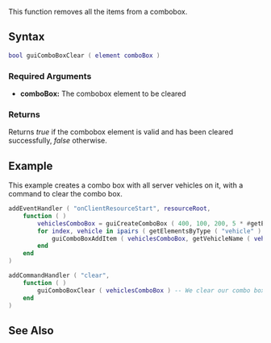 {{Client function}}

This function removes all the items from a combobox.

==Syntax== 
<syntaxhighlight lang="lua">
bool guiComboBoxClear ( element comboBox )
</syntaxhighlight> 

===Required Arguments=== 
*'''comboBox:''' The combobox element to be cleared

===Returns===
Returns ''true'' if the combobox element is valid and has been cleared successfully, ''false'' otherwise.

==Example==
This example creates a combo box with all server vehicles on it, with a command to clear the combo box.
<syntaxhighlight lang="lua">
addEventHandler ( "onClientResourceStart", resourceRoot,
	function ( )
		vehiclesComboBox = guiCreateComboBox ( 400, 100, 200, 5 * #getElementsByType ( "vehicle" ), "", false ) -- We create a combo box.
		for index, vehicle in ipairs ( getElementsByType ( "vehicle" ) ) do -- We loop through all vehicles.
			guiComboBoxAddItem ( vehiclesComboBox, getVehicleName ( vehicle ) ) -- We add the vehicle name to our combo box.
		end
	end
)

addCommandHandler ( "clear",
	function ( )
		guiComboBoxClear ( vehiclesComboBox ) -- We clear our combo box removing all vehicles.
	end
)
</syntaxhighlight>

==See Also==
{{GUI functions}}